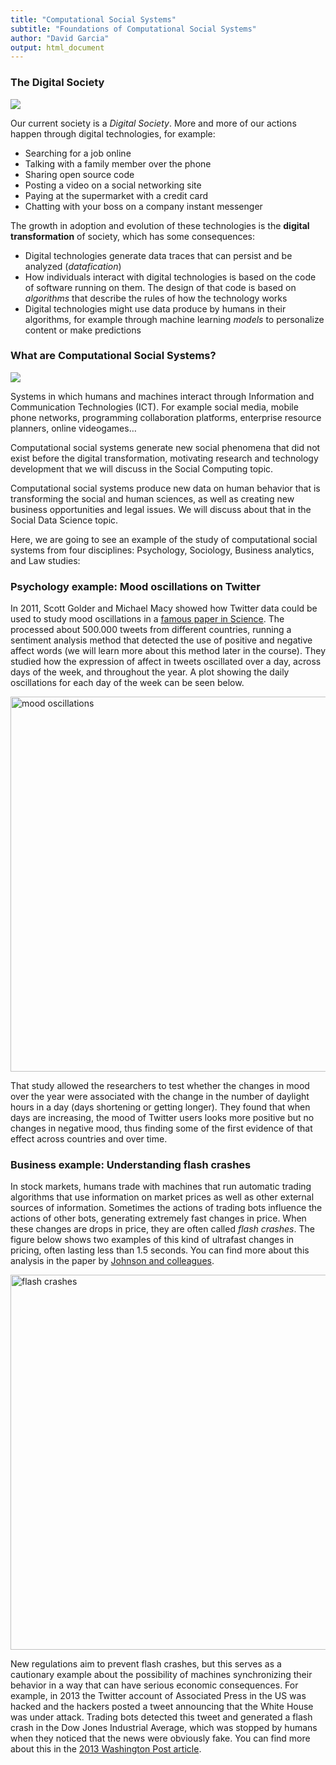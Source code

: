 ```yaml
---
title: "Computational Social Systems"
subtitle: "Foundations of Computational Social Systems"
author: "David Garcia"
output: html_document
---
```


### The Digital Society

![](DigitalSociety.png)

Our current society is a *Digital Society*. More and more of our actions happen through digital technologies, for example:  

- Searching for a job online   
- Talking with a family member over the phone  
- Sharing open source code  
- Posting a video on a social networking site  
- Paying at the supermarket with a credit card  
- Chatting with your boss on a company instant messenger  

The growth in adoption and evolution of these technologies is the **digital transformation** of society, which has some consequences:

- Digital technologies generate data traces that can persist and be analyzed (*datafication*)  
- How individuals interact with digital technologies is based on the code of software running on them. The design of that code is based on *algorithms* that describe the rules of how the technology works  
- Digital technologies might use data produce by humans in their algorithms, for example through machine learning *models* to personalize content or make predictions

### What are Computational Social Systems?

![](ComputationalSocialSystems.png)

Systems in which humans and machines interact through Information and Communication Technologies (ICT). For example social media, mobile phone networks, programming collaboration platforms, enterprise resource planners, online videogames... 

Computational social systems generate new social phenomena that did not exist before the digital transformation, motivating research and technology development that we will discuss in the Social Computing topic.

Computational social systems produce new data on human behavior that is transforming the social and human sciences, as well as creating new business opportunities and legal issues. We will discuss about that in the Social Data Science topic.

Here, we are going to see an example of the study of computational social systems from four disciplines: Psychology, Sociology, Business analytics, and Law studies:

### Psychology example: Mood oscillations on Twitter

In 2011, Scott Golder and Michael Macy showed how Twitter data could be used to study mood oscillations in a [famous paper in Science](https://www.science.org/doi/full/10.1126/science.1202775). The processed about 500.000 tweets from different countries, running a sentiment analysis method that detected the use of positive and negative affect words (we will learn more about this method later in the course). They studied how the expression of affect in tweets oscillated over a day, across days of the week, and throughout the year. A plot showing the daily oscillations for each day of the week can be seen below.

<img src="MoodOscillations.png" alt="mood oscillations" width="600"/>  

That study allowed the researchers to test whether the changes in mood over the year were associated with the change in the number of daylight hours in a day (days shortening or getting longer). They found that when days are increasing, the mood of Twitter users looks more positive but no changes in negative mood, thus finding some of the first evidence of that effect across countries and over time.

### Business example: Understanding flash crashes

In stock markets, humans trade with machines that run automatic trading algorithms that use information on market prices as well as other external sources of information. Sometimes the actions of trading bots influence the actions of other bots, generating extremely fast changes in price. When these changes are drops in price, they are often called *flash crashes*. The figure below shows two examples of this kind of ultrafast changes in pricing, often lasting less than 1.5 seconds. You can find more about this analysis in the paper by [Johnson and colleagues](https://www.nature.com/articles/srep02627).

<img src="FlashCrash.jpg" alt="flash crashes" width="600"/>  

New regulations aim to prevent flash crashes, but this serves as a cautionary example about the possibility of machines synchronizing their behavior in a way that can have serious economic consequences. For example, in 2013 the Twitter account of Associated Press in the US was hacked and the hackers posted a tweet announcing that the White House was under attack. Trading bots detected this tweet and generated a flash crash in the Dow Jones Industrial Average, which was stopped by humans when they noticed that the news were obviously fake. You can find more about this in the [2013 Washington Post article](https://www.washingtonpost.com/business/economy/market-quavers-after-fake-ap-tweet-says-obama-was-hurt-in-white-house-explosions/2013/04/23/d96d2dc6-ac4d-11e2-a8b9-2a63d75b5459_story.html).

